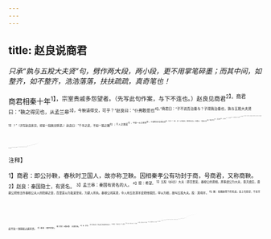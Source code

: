 ```yaml
---
---
---
```

title: 赵良说商君
---



*只承“孰与五羖大夫贤”句，劈作两大段，两小段，更不用掌笔碎墨；而其中间，如整齐，如不整齐，浩浩落落，扶扶疏疏，真奇笔也！*

商君相秦十年<sup>1】，宗室贵戚多怨望者。（先写此句作案，与下不连也。）赵良见商君<sup>2】。商君曰：“鞅之得见也，从孟兰皋<sup>3】，今鞅请得交，可乎？”赵良曰：“仆弗敢愿也<sup>4】。”商君曰：“子不说吾治秦与？子观我治秦也，孰与五羖大夫贤<sup>5】？”（次写赵良来见，却是一段故旧情深。）赵良曰：“千羊之皮，不如一狐之腋<sup>6】；千人之诸诺<sup>7】，不如一士之谔谔<sup>8】。仆请终日正言而无诛<sup>9】，可乎？”（妙，妙！只为故旧，便得作此言。）商君曰：“语有之矣<sup>10】，”貌言华也<sup>11】，至言实也<sup>12】；苦言药也<sup>13】3，甘言疾也<sup>14】。”夫子果肯终日正言，鞅之药也<sup>15】。鞅将事子<sup>16】，又何辞焉！”（妙，妙！声声口口，皆故旧情深，故下乃得作此言。设无前文，如此一段，而忽然进其危苦之说，岂非孟浪<sup>17】。）赵良曰：“夫五羖大夫，荆之鄙人也<sup>18】。（先陈五羖之贤如彼。）闻秦缪公之贤而愿望见，行而无资，自鬻于秦客<sup>19】，被褐食牛<sup>20】。（五羖如彼。）期年<sup>20】，缪公知之，举之牛口之下<sup>2】，而加之百姓之上＠，秦国莫敢望焉<sup>20】（五羖如彼。）相秦六七年，而东伐郑<sup>2】，三置晋国之君<sup>4】，一救荆国之祸<sup>2】。发教封内，而巴人致贡<sup>2】；施德诸侯，而八戎来服<sup>3】。由余闻之<sup>11】，款关请见<sup>3】。（五羖如彼。）五羖大夫之相秦也，劳不坐乘<sup>3】，暑不张盖<sup>20】，行于国中，不从车乘<sup>5】，不操干戈<sup>3】，（五羖如彼。）功名藏于府库<sup>8】，德行施于后世。（五羖如彼。）五羖大夫死，秦国男女流涕，童子不歌谣，舂者不相杵<sup>3】。（五羖如彼。又整齐，又扶疏，最好笔。）此五羖大夫之德也。（一段，经过五羖大夫之贤如彼。）今君之见秦王也，（次陈君之于秦如此。）因嬖人景监以为主<sup>3】，非所以为名也<sup>4】。（照“穆公知之”。）相秦不以百姓为事，而大筑冀阙<sup>4】，非所以为功也。（照“置晋救荆”。）刑黥太子之师傅<sup>4】，残伤民以骏刑<sup>13】，是积怨畜祸也。（照“施德”。）教之化民也深于命<sup>4】，民之效上也捷于令<sup>15】。（插二句，笔最扶疏。）今君又左建外易<sup>16】，非所以为教也。（照“发教”。）君又南面面称寡人<sup>17】，日绳秦之贵公子<sup>18】。《诗》曰：相鼠有体<sup>19】，人而无礼；人而无礼，胡不邋死。”以诗观之，非所以为寿也。（照“男女歌思”。）公子虔杜门不出已八年矣51，君又杀祝權而黥公孙贾®。诗曰：“得人者兴，失人者崩<sup>5】。＇此数事者，非所以得人也。（照“由余请见”，此于四“非所以”为中，独添四字，笔最扶疏。）君之出也，后车十数，从车载甲<sup>3】，多力而骈胁者为骖乘<sup>5】，持矛而操阐戟者旁车而趋<sup>4】。此一物不具，君固不出。（照“不从车乘”。）书曰：“恃德者昌，恃力者亡<sup>7】。君之危若朝露，（一段，结过君之危如此。下始转笔。）尚将欲延年益寿乎？则何不归十五都<sup>3】，灌园于鄙<sup>2】，劝秦王显岩穴之士的，养老存孤6，敬父兄，序有功，尊有德，可以少安。（一“尚将”，笔势扶蔬之甚。下再转笔。）君尚将贪商於之富，宠秦国之政，畜百姓之怨，秦王一旦捐宾客而不立朝<sup>3】，秦国之所以收君者<sup>14】，岂其微哉的？亡可翘足而待6。”（二“尚将”，笔势扶疏之甚。）商君弗从。后五日而难作。

<sup>注释】

<sup>1】商君：即公孙鞅，春秋时卫国人，故亦称卫鞅。因相秦孝公有功封于商，号商君，又称商鞅。
<sup>2】赵良：秦国隐士，有贤名。
<sup>3】孟兰皋：秦国有贤名的人。
<sup>4】愿：希望。
<sup>5】五羖（gǔ古）大夫：即百里奚，秦穆公的贤相。原事虞公为大夫，晋灭虞后，晋献公把他当作秦穆公夫人的陪嫁之臣，百里奚以为耻逃至宛，为楚人所执。秦穆公闻其贤，令人用五张黑羊皮把他赎回，举以为相，故叫五羖大夫。羖：黑母羊。
<sup>6】腋：指胳肢窝下的毛皮。连上旬是说，千张羊皮不及一领狐胶之裘珍贵。
<sup>7】诺诺：随声附和。
<sup>8】谔谔（è饿è饿）：正直的话。
<sup>9】诛：责怪。
<sup>10】语有之矣：犹古话已有这样的说法了。
<sup>11】貌言：无实之言。华：虚浮。
<sup>12】至言：真实之言。实：真诚。
<sup>13】苦言：逆耳之言。药：药石。
<sup>14】甘言：谄媚奉承之言。疾：病痛。
<sup>15】鞅：即商君。
<sup>16】事：师事。
<sup>17】孟浪：卤莽。
<sup>18】荆之鄙人：楚国边邑之人。因五羖大夫逃至宛（今南阳），当时为楚边邑人所执，故言荆之鄙人。
<sup>19】紫（yù育）；售卖。
<sup>20】被褐：穿上粗布衣。食（si饲）牛；喂牛。
<sup>21】期（jī基）年：一周年。
<sup>22】举：提拔。
<sup>23】加：安放。
<sup>24】望：怨望。
<sup>25】东伐郑：指《左传·僖公三十三年》，即秦穆公三十三年，秦国伐郑事。
<sup>26】三置晋国之君：指秦穆公九年纳晋惠公；二十二年晋怀公自秦逃归晋国立为君；二十四年纳晋文公。
<sup>27】一救荆国之祸：据《史记·十二诸侯年表》：秦穆公二十八年，会晋伐楚朝周事。
<sup>28】发教：施行德化。封内：境内。
<sup>29】巴：指巴国，在今川东、鄂西一带。致贡：献送贡品。
<sup>30】八戎：泛指四境内的戎族。
<sup>31】由余：西戎贤臣，其先原为晋人。曾奉使入秦，秦穆公知其贤，便以女乐赠戎王，离间戎王与由余的关系。由余返戎，屡谏不听，便离戎降秦。
<sup>32】敕：叩。
<sup>33】坐乘：指乘坐设有座位的安车。
<sup>34】张盖：指张开帷慢以遮阳光。
<sup>35】不从车乘：不用随从车辆。
<sup>36】不操干戈：不带防卫武器。
<sup>37】功名：指勋业。
<sup>38】春者不相杵：指春米的人默哀而不以声助杵。相杵：送杵声，以声自劝也。
<sup>39】因：依靠。嬖人：指宠幸的人。景监：姓景的太蓝。为主：做荐主。
<sup>40】非所以为名也：意指商君进身不由正道，不能慰民望，故云非所以为名。
<sup>41】冀阙：即魏阙，古时官廷外面公布法令的门阙。
<sup>42】黥：刺面之刑。太子之师傅：指公子虔和公孙贾。
<sup>43】骏：通“峻”。骏刑，严峻的刑罚。
<sup>44】教之化民也深于命：意为教化人民率先躬行，比号令更为深切。命：令。
<sup>45】民之效上也捷于令：意为人民仿效君上的行为，较号令更为快速。
<sup>46】左建：指以左道建立威权。外易：指在外革易君命。
<sup>47】南面而称寡人：指商鞅封于於、商之地为封君。
<sup>48】绳：纠正、约束。
<sup>49】相鼠有体：见《诗经·鄘风·相鼠》第三章。相鼠：老鼠的一种，该鼠见人则立，举其两前足，像拱揖的样子，故又叫礼鼠、拱鼠。体：肢体。
<sup>50】遄（chuán传）：速。
<sup>51】公子虔：秦孝公太子驷（即惠文王）的师傅，因太子犯法，代其受刑。公子虔因耻失其鼻，故闭门不出。
<sup>52】祝懂：秦孝公太子驷的师傅。公孙贾：秦公族，太子驷的师傅。
<sup>53】失人者崩：言失去人心的必然崩坏。连上句见于逸诗。
<sup>54】从车载甲：官随从的车辆都载有甲士，以加强防卫。
<sup>55】骈胁：肋骨相连成一片，实是胸肌发达。骖（cān餐）乘；古代乘车在车右陪乘的人。
<sup>56】阉（sǎ酒）戟：即交戟。旁车而趋：指执长矛和交戟的武士夹护着商鞅的车并驱而进。
<sup>57】恃力者亡：依凭强力的必致灭亡。连上句见于《周书》，相传为孔子删余的话。
<sup>58】归十五都：即把封给商鞅的於、商等十五邑归还秦国。
<sup>59】灌园于鄙：即在边邑浇灌园圃。意即劝商鞅退位。
<sup>60】显：尊荣。岩穴之士：隐居山林的人。
<sup>61】存孤：抚恤无父无兄的孤儿。
<sup>62】宠秦国之政：擅专秦国之政以为一己的宠荣。
<sup>63】捐：捐弃、谢绝。捐宾客而不立朝：意即捐弃人事而死去。
<sup>64】收：拘捕。
<sup>65】微：少。
<sup>66】翘足而待：一举足之顷便可到来，极言其速。